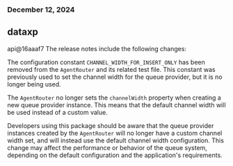 ### December 12, 2024
## dataxp

api@16aaaf7
The release notes include the following changes:

The configuration constant `CHANNEL_WIDTH_FOR_INSERT_ONLY` has been removed from the `AgentRouter` and its related test file. This constant was previously used to set the channel width for the queue provider, but it is no longer being used.

The `AgentRouter` no longer sets the `channelWidth` property when creating a new queue provider instance. This means that the default channel width will be used instead of a custom value.

Developers using this package should be aware that the queue provider instances created by the `AgentRouter` will no longer have a custom channel width set, and will instead use the default channel width configuration. This change may affect the performance or behavior of the queue system, depending on the default configuration and the application's requirements.